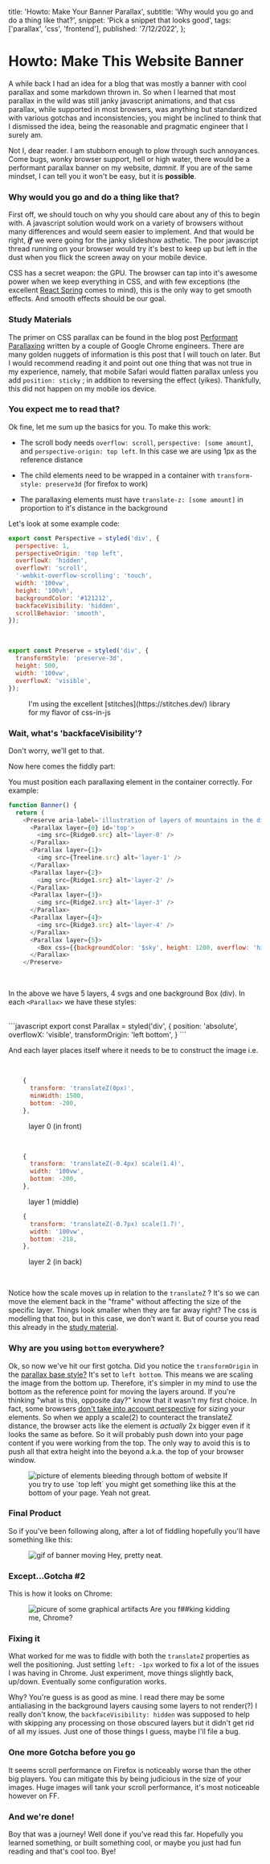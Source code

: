   title: 'Howto: Make Your Banner Parallax',
  subtitle: 'Why would you go and do a thing like that?',
  snippet: 'Pick a snippet that looks good',
  tags: ['parallax', 'css', 'frontend'],
  published: '7/12/2022',
};


# Howto: Make This Website Banner

A while back I had an idea for a blog that was mostly a banner with cool parallax and some markdown thrown in.
So when I learned that most parallax in the wild was still janky javascript animations,
and that css parallax, while supported in most browsers, was anything but standardized with various gotchas and inconsistencies,
you might be inclined to think that I dismissed the idea, being the reasonable and pragmatic engineer that I surely am.

Not I, dear reader. I am stubborn enough to plow through such annoyances. Come bugs, wonky browser support, hell or high water, there would be a
performant parallax banner on my website, _damnit_. If you are of the same mindset, I can tell you it won't be easy, but it is **possible**.

### Why would you go and do a thing like that?

First off, we should touch on why you should care about any of this to begin with. A javascript solution would work on a variety of browsers without
many differences and would seem easier to implement. And that would be right, **_if_** we were going for the janky slideshow asthetic.
The poor javascript thread running on your browser would try it's best to keep up but left in the dust when you flick the screen away on your mobile device.

CSS has a secret weapon: the GPU. The browser can tap into it's awesome power when we keep everything in CSS, and with few exceptions
(the excellent [React Spring](https://react-spring.io/) comes to mind), this is the only way to get smooth effects. And smooth effects should be our goal.

### Study Materials

The primer on CSS parallax can be found in the blog post [Performant Parallaxing](https://developer.chrome.com/blog/performant-parallaxing/)
written by a couple of Google Chrome engineers. There are many golden nuggets of information is this post that I will touch on later. But I would
recommend reading it and point out one thing that was not true in my experience, namely, that mobile Safari would flatten parallax unless you add `position: sticky` ;
in addition to reversing the effect (yikes). Thankfully, this did not happen on my mobile ios device.

### You expect me to read that?

Ok fine, let me sum up the basics for you. To make this work:

- The scroll body needs `overflow: scroll`, `perspective: [some amount]`, and `perspective-origin: top left`.
  In this case we are using 1px as the reference distance

- The child elements need to be wrapped in a container with `transform-style: preserve3d` (for firefox to work)

- The parallaxing elements must have `translate-z: [some amount]` in proportion to it's distance in the background

Let's look at some example code:

```javascript
export const Perspective = styled('div', {
  perspective: 1,
  perspectiveOrigin: 'top left',
  overflowX: 'hidden',
  overflowY: 'scroll',
  '-webkit-overflow-scrolling': 'touch',
  width: '100vw',
  height: '100vh',
  backgroundColor: '#121212',
  backfaceVisibility: 'hidden',
  scrollBehavior: 'smooth',
});
```

<br />

```javascript
export const Preserve = styled('div', {
  transformStyle: 'preserve-3d',
  height: 500,
  width: '100vw',
  overflowX: 'visible',
});
```

<figure>
  I'm using the excellent [stitches](https://stitches.dev/) library for my flavor of css-in-js
</figure>

### Wait, what's 'backfaceVisibility'?

Don't worry, we'll get to that.

Now here comes the fiddly part:

You must position each parallaxing element in the container correctly. For example:

```javascript
function Banner() {
  return (
    <Preserve aria-label='illustration of layers of mountains in the distance, trees are in the foreground, the perspective shifts as you move down the page'>
      <Parallax layer={0} id='top'>
        <img src={Ridge0.src} alt='layer-0' />
      </Parallax>
      <Parallax layer={1}>
        <img src={Treeline.src} alt='layer-1' />
      </Parallax>
      <Parallax layer={2}>
        <img src={Ridge1.src} alt='layer-2' />
      </Parallax>
      <Parallax layer={3}>
        <img src={Ridge2.src} alt='layer-3' />
      </Parallax>
      <Parallax layer={4}>
        <img src={Ridge3.src} alt='layer-4' />
      </Parallax>
      <Parallax layer={5}>
        <Box css={{backgroundColor: '$sky', height: 1200, overflow: 'hidden'}} />
      </Parallax>
    </Preserve>
```

<br />

In the above we have 5 layers, 4 svgs and one background Box (div). In each `<Parallax>` we have these styles:

<br />

<div id='parallax-styles' />
```javascript
  export const Parallax = styled('div', {
    position: 'absolute',
    overflowX: 'visible',
    transformOrigin: 'left bottom',
  }
```

<br />

And each layer places itself where it needs to be to construct the image i.e.

<br />

```javascript
    {
      transform: 'translateZ(0px)',
      minWidth: 1500,
      bottom: -200,
    },
```

<figure>layer 0 (in front)</figure>

<br />

```javascript
    {
      transform: 'translateZ(-0.4px) scale(1.4)',
      width: '100vw',
      bottom: -200,
    },
```

<figure>layer 1 (middle)</figure>

```javascript
    {
      transform: 'translateZ(-0.7px) scale(1.7)',
      width: '100vw',
      bottom: -218,
    },
```

<figure>layer 2 (in back)</figure>

<br />

Notice how the scale moves up in relation to the `translateZ` ?
It's so we can move the element back in the "frame" without affecting the size of the specific layer.
Things look smaller when they are far away right? The css is modelling that too, but in this case, we don't want it.
But of course you read this already in the [study material](https://developer.chrome.com/blog/performant-parallaxing/#adjusting-scale-for-perspective).

### Why are you using `bottom` everywhere?

Ok, so now we've hit our first gotcha.
Did you notice the `transformOrigin` in the [parallax base style?](#parallax-styles)
It's set to `left bottom`. This means we are scaling the image from the bottom up. Therefore, it's simpler in my mind to use
the bottom as the reference point for moving the layers around. If you're thinking "what is this, opposite day?" know that it
wasn't my first choice. In fact, some browsers [don't take into account perspective](https://developer.chrome.com/blog/performant-parallaxing/#assorted-bugs-and-workarounds)
for sizing your elements. So when we apply a scale(2) to counteract the translateZ distance,
the browser acts like the element is _actually_ 2x bigger even if it looks the same as before.
So it will probably push down into your page content if you were working from the top.
The only way to avoid this is to push all that extra height into the beyond a.k.a. the top of your browser window.

<figure>
  <Image
    placeholder='blur'
    width={290}
    height={80}
    quality={10}
    layout='responsive'
    src={MangledBottom}
    alt='picture of elements bleeding through bottom of website'
  />
  If you try to use `top left` you might get something like this at the bottom of your page. Yeah not
  great.
</figure>

### Final Product

So if you've been following along, after a lot of fiddling hopefully you'll have something like this:

<figure style={{width: '50%'}}>
  <Image width={300} height={600} quality={95} src={Recording} alt='gif of banner moving' />
  Hey, pretty neat.
</figure>

### Except...Gotcha #2

This is how it looks on Chrome:

<figure>
  <Image
    placeholder='blur'
    width={264}
    height={159}
    quality={75}
    layout='responsive'
    src={Artifacts}
    alt='picure of some graphical artifacts'
  />
  Are you f##king kidding me, Chrome?
</figure>

### Fixing it

What worked for me was to fiddle with both the `translateZ` properties as well the positioning.
Just setting `left: -1px` worked to fix a lot of the issues I was having in Chrome. Just experiment, move things slightly back, up/down.
Eventually some configuration works.

Why? You're guess is as good as mine. I read there may be some antialiasing in the background layers causing some layers to not render(?)
I really don't know, the `backfaceVisibility: hidden` was supposed to help with skipping any processing on those obscured layers
but it didn't get rid of all my issues. Just one of those things I guess, maybe I'll file a bug.

### One more Gotcha before you go

It seems scroll performance on Firefox is noticeably worse than the other big players. You can mitigate this by being judicious
in the size of your images. Huge images will tank your scroll performance, it's most noticeable however on FF.

### And we're done!

Boy that was a journey! Well done if you've read this far. Hopefully you learned something, or built something cool,
or maybe you just had fun reading and that's cool too. Bye!
